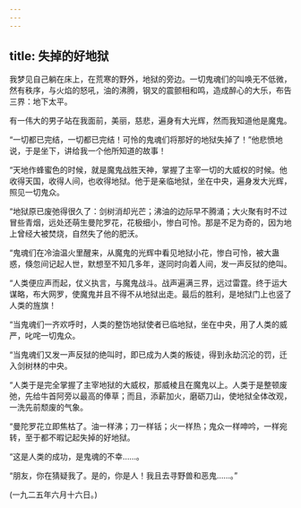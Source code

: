 ```yaml
---
---
---
```

title: 失掉的好地狱
---



我梦见自己躺在床上，在荒寒的野外，地狱的旁边。一切鬼魂们的叫唤无不低微，然有秩序，与火焰的怒吼，油的沸腾，钢叉的震颤相和鸣，造成醉心的大乐，布告三界：地下太平。

有一伟大的男子站在我面前，美丽，慈悲，遍身有大光辉，然而我知道他是魔鬼。

“一切都已完结，一切都已完结！可怜的鬼魂们将那好的地狱失掉了！”他悲愤地说，于是坐下，讲给我一个他所知道的故事！

“天地作蜂蜜色的时候，就是魔鬼战胜天神，掌握了主宰一切的大威权的时候。他收得天国，收得人间，也收得地狱。他于是亲临地狱，坐在中央，遍身发大光辉，照见一切鬼众。

“地狱原已废弛得很久了：剑树消却光芒；沸油的边际早不腾涌；大火聚有时不过冒些青烟，远处还萌生曼陀罗花，花极细小，惨白可怜。那是不足为奇的，因为地上曾经大被焚烧，自然失了他的肥沃。

“鬼魂们在冷油温火里醒来，从魔鬼的光辉中看见地狱小花，惨白可怜，被大蛊惑，倏忽间记起人世，默想至不知几多年，遂同时向着人间，发一声反狱的绝叫。

“人类便应声而起，仗义执言，与魔鬼战斗。战声遍满三界，远过雷霆。终于运大谋略，布大网罗，使魔鬼并且不得不从地狱出走。最后的胜利，是地狱门上也竖了人类的旌旗！

“当鬼魂们一齐欢呼时，人类的整饬地狱使者已临地狱，坐在中央，用了人类的威严，叱咤一切鬼众。

“当鬼魂们又发一声反狱的绝叫时，即已成为人类的叛徒，得到永劫沉沦的罚，迁入剑树林的中央。

“人类于是完全掌握了主宰地狱的大威权，那威棱且在魔鬼以上。人类于是整顿废弛，先给牛首阿旁以最高的俸草；而且，添薪加火，磨砺刀山，使地狱全体改观，一洗先前颓废的气象。

“曼陀罗花立即焦枯了。油一样沸；刀一样铦；火一样热；鬼众一样呻吟，一样宛转，至于都不暇记起失掉的好地狱。

“这是人类的成功，是鬼魂的不幸……。

“朋友，你在猜疑我了。是的，你是人！我且去寻野兽和恶鬼……。”

(一九二五年六月十六日。)